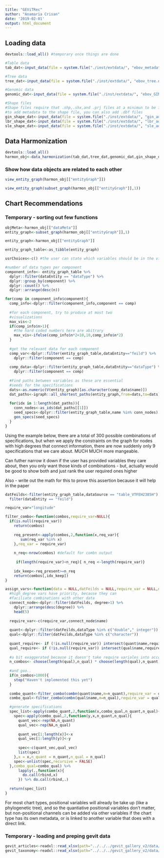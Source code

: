 ```yaml
---
title: "GEViTRec"
author: "Anamaria Crisan"
date: '2019-02-01'
output: html_document
---
```



## Loading data
```r
devtools::load_all() #temporary once things are done

#Table data
tab_dat<-input_data(file = system.file("./inst/extdata/", "ebov_metadata.csv", package = "epivis"),dataType = "table")

#Tree data
tree_dat<-input_data(file = system.file("./inst/extdata/", "ebov_tree.nwk", package = "epivis"),dataType = "tree")

#Genomic data
genomic_dat<-input_data(file = system.file("./inst/extdata/", "ebov_GIN_genomic.fasta", package = "epivis"),dataType = "dna")

#Shape files
#Shape files require that .shp,.shx,and .prj files at a minimun to be in the same directory
#to add metadata to the shape file, you can also add .dbf files
gin_shape_dat<-input_data(file = system.file("./inst/extdata/", "gin_admbnda_adm1_ocha_itos.shp", package = "epivis"),dataType = "spatial")
lbr_shape_dat<-input_data(file = system.file("./inst/extdata/", "lbr_admbnda_adm1_ocha.shp", package = "epivis"),dataType = "spatial")
sle_shape_dat<-input_data(file = system.file("./inst/extdata/", "sle_admbnda_adm1_1m_gov_ocha_20161017.shp",package = "epivis"),dataType = "spatial")
```

## Data Harmonization
```r
devtools::load_all()
harmon_obj<-data_harmonization(tab_dat,tree_dat,genomic_dat,gin_shape_dat,lbr_shape_dat,sle_shape_dat)
```

### Show how data objects are related to each other
```r
view_entity_graph(harmon_obj[["entityGraph"]])

view_entity_graph(subset_graph(harmon_obj[["entityGraph"]],1))
```

## Chart Recommendations

### Temporary - sorting out few functions
```r
objMeta<-harmon_obj[["dataMeta"]]
entity_graph<-subset_graph(harmon_obj[["entityGraph"]],1)

entity_graph<-harmon_obj[["entityGraph"]]

entity_graph_table<-as_tibble(entity_graph)

usrChoices<-c() #the user can state which variables should be in the visualization

#number of data types per component
component_info<- entity_graph_table %>%
  dplyr::filter(dataEntity == "dataType") %>%
  dplyr::group_by(component) %>%
  dplyr::count() %>%
  dplyr::arrange(desc(n))

for(comp in component_info$component){
  comp_info<-dplyr::filter(component_info,component == comp)
  
  #for each component, try to produce at most two
  #visualizations
  max_vis<-2
  if(comp_info$n>1){
    #the hard coded numbers here are abitrary
    max_vis<-ifelse(comp_info$n*2<10,10,comp_info$n*2)
  }
  
  #get the relevant data for each component
  comp_var<-dplyr::filter(entity_graph_table,dataEntity=="feild") %>%
    dplyr::filter(component == comp)
  
  comp_data<-dplyr::filter(entity_graph_table,dataEntity=="dataType") %>%
    dplyr::filter(component == comp)
  
  #Find paths between variables as these are essential
  #seeds for the specifications
  dats<-as.numeric(V(entity_graph)[as.character(comp_data$name)])
  dat_paths<-igraph::all_shortest_paths(entity_graph,from=dats,to=dats)$res
  
  for(idx in 1:length(dat_paths)){
    conn_nodes<-as_ids(dat_paths[[1]])
    seed_specs<-dplyr::filter(entity_graph_table,name %in% conn_nodes)
    gen_specs(seed_specs)
  }
}

```

Using the example below, there are a total of 300 possible combinations of specifications, but when we apply the constraints on the graph for nodes with high degrees that connect information, there are now suddenly only 9 specifications that we care about. MUCH MUCH more mangeable.

Can futher narrow it down if the user has provided variables they care about, then you only want those kinds of combinations - but, actually would be good to show both and just rank the user required ones higher

Also - write out the math for this to prove this assertion because it will help in the paper

```r
datFeilds<-filter(entity_graph_table,dataSource == "table_VTFEH2385H") %>%
  filter(dataEntity == "feild")

require_var="longitude"

filter_combo<-function(combos,require_var=NULL){
  if(is.null(require_var))
    return(combos)
  
    req_present<-apply(combos,2,function(x,req_var){
       sum(req_var %in% x)
    },req_var = require_var)
    
    n_req<-nrow(combos) #default for combn output
   
     if(length(require_var)<n_req){ n_req <-length(require_var)}
    
    idx_keep<-req_present>=n_req
    return(combos[,idx_keep])
}

assign_vars<-function(data = NULL,datFeilds = NULL,require_var = NULL,n_quant=3,n_qual=2){
  #high_degree vars have priority, because they can
  #faciliate combinations with other data
  connect_node<-dplyr::filter(datFeilds, degree>1) %>%
    dplyr::arrange(desc(degree)) %>%
    head(5)  
    
  require_var<-c(require_var,connect_node$name)
    
  quant<-dplyr::filter(datFeilds,dataType %in% c("double"," integer"))
  qual<-dplyr::filter(datFeilds,dataType %in% c("character"))
  
  quant_require<- if (!is.null(require_var)) intersect(quant$name,require_var) else NULL
  qual_require<- if (!is.null(require_var)) intersect(qual$name,require_var) else NULL
    
  #a bit exaggerated because it doesn't take require variales into account
  n_combos<- choose(length(qual),n_qual) * choose(length(qual),n_quant)
  
  #and goo..
  if(n_combos>1000){
    stop("Haven't implemented this yet")
  }
  
  combo_quant<-filter_combo(combn(quant$name,m=n_quant),require_var = quant_require)
  combo_qual<-filter_combo(combn(qual$name,m=n_qual),require_var = qual_require)

  #generate specifications
  spec_list<-apply(combo_quant,2,function(x,combo_qual,n_quant,n_qual){
    spec<-apply(combo_qual,2,function(y,x,n_quant,n_qual){
      quant_vec<-rep(NA,n_quant)
      qual_vec<-rep(NA,n_qual)
        
      quant_vec[1:length(x)]<-x
      qual_vec[1:length(y)]<-y
        
      spec<-c(quant_vec,qual_vec)
      list(spec)
    },x = x,n_quant = n_quant,n_qual = n_qual)
    spec<-unlist(spec,recursive = FALSE)
  },combo_qual=combo_qual) %>%
      lapply(.,function(x){
        do.call(rbind,x)
      }) %>% do.call(rbind,.)
  
  return(spec_list)
}

```

For most chart types, positional variables will already be take up (like a phylogenetic tree), and so the quantiative positional variables don't matter, but non-positional channels can be added via other variables if the chart type has its own metadata, or is linked to another variable that does with a direct link.

### Temporary - loading and preping gevit data
```r
gevit_articles<-readxl::read_xlsx(path="../../../gevit_gallery_v2/data/MasterDocumentList.xlsx")
gevit_taxonomy<-readxl::read_xlsx(path="../../../gevit_gallery_v2/data/figure_classification_final.xlsx")
```